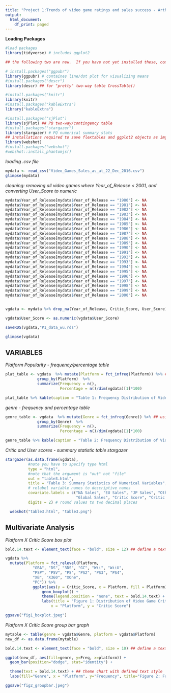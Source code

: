 ```yaml
---
title: "Project 1:Trends of video game ratings and sales success - Arthur Wu"
output:
  html_document:
    df_print: paged
---
```


**Loading Packages**

```r
#load packages
library(tidyverse) # includes ggplot2

## the following two are new.  If you have not yet installed these, comment out the installation lines the first time you run the code.

# install.packages("ggpubr")
library(ggpubr) # containes line/dot plot for visualizing means
#install.packages("descr")
library(descr) ## for "pretty" two-way table CrossTable()

#install.packages("knitr")
library(knitr)
#install.packages("kableExtra")
library("kableExtra")

#install.packages("sjPlot")
library(sjPlot) ## PQ two-way/contingency table
#install.packages("stargazer")
library(stargazer) # PQ numerical summary stats
## installations required to save flextables and ggplot2 objects as imgs
library(webshot)
#install.packages("webshot")
#webshot::install_phantomjs()
```

*loading .csv file*
```r
mydata <- read_csv("Video_Games_Sales_as_at_22_Dec_2016.csv")
glimpse(mydata)
```

*cleaning: removing all video games where Year_of_Release < 2001, and converting User_Score to numeric*
```r
mydata$Year_of_Release[mydata$Year_of_Release == "1980"] <- NA
mydata$Year_of_Release[mydata$Year_of_Release == "1981"] <- NA
mydata$Year_of_Release[mydata$Year_of_Release == "1982"] <- NA
mydata$Year_of_Release[mydata$Year_of_Release == "1983"] <- NA
mydata$Year_of_Release[mydata$Year_of_Release == "1984"] <- NA
mydata$Year_of_Release[mydata$Year_of_Release == "1985"] <- NA
mydata$Year_of_Release[mydata$Year_of_Release == "1986"] <- NA
mydata$Year_of_Release[mydata$Year_of_Release == "1987"] <- NA
mydata$Year_of_Release[mydata$Year_of_Release == "1988"] <- NA
mydata$Year_of_Release[mydata$Year_of_Release == "1989"] <- NA
mydata$Year_of_Release[mydata$Year_of_Release == "1990"] <- NA
mydata$Year_of_Release[mydata$Year_of_Release == "1991"] <- NA
mydata$Year_of_Release[mydata$Year_of_Release == "1992"] <- NA
mydata$Year_of_Release[mydata$Year_of_Release == "1993"] <- NA
mydata$Year_of_Release[mydata$Year_of_Release == "1994"] <- NA
mydata$Year_of_Release[mydata$Year_of_Release == "1995"] <- NA
mydata$Year_of_Release[mydata$Year_of_Release == "1996"] <- NA
mydata$Year_of_Release[mydata$Year_of_Release == "1997"] <- NA
mydata$Year_of_Release[mydata$Year_of_Release == "1998"] <- NA
mydata$Year_of_Release[mydata$Year_of_Release == "1999"] <- NA
mydata$Year_of_Release[mydata$Year_of_Release == "2000"] <- NA


vgdata <- mydata %>% drop_na(Year_of_Release, Critic_Score, User_Score)

vgdata$User_Score <- as.numeric(vgdata$User_Score)

saveRDS(vgdata,"P1_data_wu.rds")

glimpse(vgdata)


```




## VARIABLES ##

*Platform Popularity - frequency/percentage table*

```r
plat_table <- vgdata  %>% mutate(Platform = fct_infreq(Platform)) %>% ## using fct_infreq to order levels by frequency for the purposes of the chart
              group_by(Platform)  %>% 
              summarize(Frequency = n(),
                        Percentage = n()/dim(vgdata)[1]*100)

plat_table %>% kable(caption = "Table 1: Frequency Distribution of Video Game Platforms") %>% kable_styling(full_width = F)
```

*genre - frequency and percentage table*
```r
genre_table <- vgdata  %>% mutate(Genre = fct_infreq(Genre)) %>% ## using fct_infreq to order levels by frequency for the purposes of the chart
              group_by(Genre)  %>% 
              summarize(Frequency = n(),
                        Percentage = n()/dim(vgdata)[1]*100)

genre_table %>% kable(caption = "Table 2: Frequency Distribution of Video Game Genres") %>% kable_styling(full_width = F)


```

*Critic and User scores - summary statistic table stargazer*
```r
stargazer(as.data.frame(vgdata), 
          #note you have to specify type html
          type = "html",
          #note that the argument is "out" not "file"
          out = "table3.html",
          title = "Table 3: Summary Statistics of Numerical Variables", # descriptive overall table title
          # relabel variable names to descriptive names
          covariate.labels = c("NA Sales", "EU Sales", "JP Sales", "Other Sales",
                               "Global Sales", "Critic Score", "Critic Count", "User Score", "User Count"),
          digits = 2) # round values to two decimal places

  webshot("table3.html", "table3.png")
```

## Multivariate Analysis ##

*Platform X Critic Score box plot*
```r
bold.14.text <- element_text(face = "bold", size = 12) ## define a text style

vgdata %>% 
  mutate(Platform = fct_relevel(Platform, 
            "GBA", "DS", "3DS", "GC", "Wii", "WiiU", 
            "PSP", "PSV", "PS", "PS2", "PS3", "PS4",
            "XB", "X360", "XOne",
            "PC")) %>%
            ggplot(aes(y = Critic_Score, x = Platform, fill = Platform)) + 
                geom_boxplot() +
                theme(legend.position = "none", text = bold.14.text) +
                labs(title = "Figure 1: Distribution of Video Game Critic Score based on Platform",
                    x = "Platform", y = "Critic Score") 

ggsave("fig1_boxplot.jpeg")

```


*Platform X Critic Score group bar graph*
```r
mytable <- table(genre = vgdata$Genre, platform = vgdata$Platform)
new_df <- as.data.frame(mytable)

bold.14.text <- element_text(face = "bold", size = 10) ## define a text style

ggplot(new_df, aes(fill=genre, y=Freq, x=platform)) + 
  geom_bar(position="dodge", stat="identity") +

  theme(text = bold.14.text) + ## theme chart with defined text style
  labs(fill="Genre", x = "Platform", y="Frequency", title="Figure 2: Frequency of Video Games per Genre by Platform")

ggsave("fig2_groupbar.jpeg")
```


